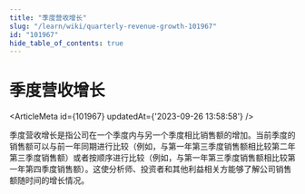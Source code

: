 ```yaml
---
title: "季度营收增长"
slug: "/learn/wiki/quarterly-revenue-growth-101967"
id: "101967"
hide_table_of_contents: true
---
```



# 季度营收增长

<ArticleMeta id={101967} updatedAt={'2023-09-26 13:58:58'} />
<div className='border-solid border-b border-t-0 my-4 border-[var(--ifm-color-gray-300)]' />

季度营收增长是指公司在一个季度内与另一个季度相比销售额的增加。当前季度的销售额可以与前一年同期进行比较（例如，与第一年第三季度销售额相比较第二年第三季度销售额）或者按顺序进行比较（例如，与第一年第三季度销售额相比较第一年第四季度销售额）。这使分析师、投资者和其他利益相关方能够了解公司销售额随时间的增长情况。
